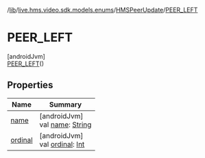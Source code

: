 /[lib](/api-reference/android/v2/home/content)/[live.hms.video.sdk.models.enums](../../index)/[HMSPeerUpdate](../index)/[PEER_LEFT](index)

# PEER_LEFT

[androidJvm]\
[PEER_LEFT](index)()

## Properties

| Name               | Summary                                                                                                              |
| ------------------ | -------------------------------------------------------------------------------------------------------------------- |
| [name](name)       | [androidJvm]<br />val [name](name): [String](https://kotlinlang.org/api/latest/jvm/stdlib/kotlin/-string/index.html) |
| [ordinal](ordinal) | [androidJvm]<br />val [ordinal](ordinal): [Int](https://kotlinlang.org/api/latest/jvm/stdlib/kotlin/-int/index.html) |
